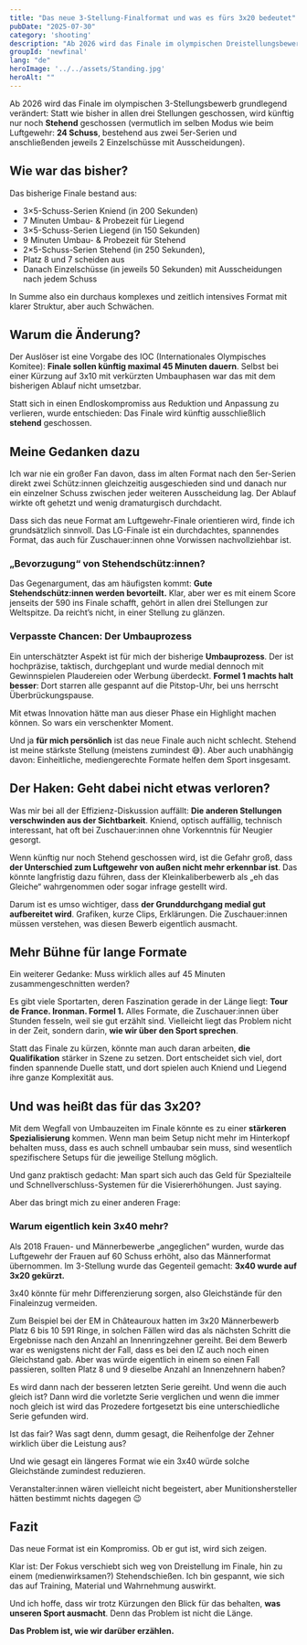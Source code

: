 ```yaml
---
title: "Das neue 3-Stellung-Finalformat und was es fürs 3x20 bedeutet"
pubDate: "2025-07-30"
category: 'shooting'
description: "Ab 2026 wird das Finale im olympischen Dreistellungsbewerb nur noch Stehend geschossen. Was das für die Disziplin bedeutet und welche Chancen und Risiken ich sehe."
groupId: 'newfinal'
lang: "de"
heroImage: '../../assets/Standing.jpg'
heroAlt: ""
---
```


Ab 2026 wird das Finale im olympischen 3-Stellungsbewerb grundlegend verändert: Statt wie bisher in allen drei Stellungen geschossen, wird künftig nur noch **Stehend** geschossen (vermutlich im selben Modus wie beim Luftgewehr: **24 Schuss**, bestehend aus zwei 5er-Serien und anschließenden  jeweils 2 Einzelschüsse mit Ausscheidungen).

## Wie war das bisher?

Das bisherige Finale bestand aus:

- 3×5-Schuss-Serien Kniend (in 200 Sekunden)
- 7 Minuten Umbau- & Probezeit für Liegend
- 3×5-Schuss-Serien Liegend (in 150 Sekunden)
- 9 Minuten Umbau- & Probezeit für Stehend
- 2×5-Schuss-Serien Stehend (in 250 Sekunden)‚
- Platz 8 und 7 scheiden aus
- Danach Einzelschüsse (in jeweils 50 Sekunden) mit Ausscheidungen nach jedem Schuss

In Summe also ein durchaus komplexes und zeitlich intensives Format mit klarer Struktur, aber auch Schwächen.

## Warum die Änderung?

Der Auslöser ist eine Vorgabe des IOC (Internationales Olympisches Komitee): **Finale sollen künftig maximal 45 Minuten dauern**. Selbst bei einer Kürzung auf 3x10 mit verkürzten Umbauphasen war das mit dem bisherigen Ablauf nicht umsetzbar. 

Statt sich in einen Endloskompromiss aus Reduktion und Anpassung zu verlieren, wurde entschieden: Das Finale wird künftig ausschließlich **stehend** geschossen.

## Meine Gedanken dazu

Ich war nie ein großer Fan davon, dass im alten Format nach den 5er-Serien direkt zwei Schütz:innen gleichzeitig ausgeschieden sind und danach nur ein einzelner Schuss zwischen jeder weiteren Ausscheidung lag. Der Ablauf wirkte oft gehetzt und wenig dramaturgisch durchdacht.

Dass sich das neue Format am Luftgewehr-Finale orientieren wird, finde ich grundsätzlich sinnvoll. Das LG-Finale ist ein durchdachtes, spannendes Format, das auch für Zuschauer:innen ohne Vorwissen nachvollziehbar ist.

### „Bevorzugung“ von Stehendschütz:innen?

Das Gegenargument, das am häufigsten kommt: **Gute Stehendschütz:innen werden bevorteilt.** Klar, aber wer es mit einem Score jenseits der 590 ins Finale schafft, gehört in allen drei Stellungen zur Weltspitze. Da reicht’s nicht, in einer Stellung zu glänzen.

### Verpasste Chancen: Der Umbauprozess

Ein unterschätzter Aspekt ist für mich der bisherige **Umbauprozess**. Der ist hochpräzise, taktisch, durchgeplant und wurde medial dennoch mit Gewinnspielen Plaudereien oder Werbung überdeckt. **Formel 1 machts halt besser**: Dort starren alle gespannt auf die Pitstop-Uhr, bei uns herrscht Überbrückungspause.

Mit etwas Innovation hätte man aus dieser Phase ein Highlight machen können. So wars ein verschenkter Moment.

Und ja **für mich persönlich** ist das neue Finale auch nicht schlecht. Stehend ist meine stärkste Stellung (meistens zumindest 😅). Aber auch unabhängig davon: Einheitliche, mediengerechte Formate helfen dem Sport insgesamt.

## Der Haken: Geht dabei nicht etwas verloren?

Was mir bei all der Effizienz-Diskussion auffällt: **Die anderen Stellungen verschwinden aus der Sichtbarkeit**. Kniend, optisch auffällig, technisch interessant, hat oft bei Zuschauer:innen ohne Vorkenntnis für Neugier gesorgt.

Wenn künftig nur noch Stehend geschossen wird, ist die Gefahr groß, dass **der Unterschied zum Luftgewehr von außen nicht mehr erkennbar ist**. Das könnte langfristig dazu führen, dass der Kleinkaliberbewerb als „eh das Gleiche“ wahrgenommen oder sogar infrage gestellt wird.

Darum ist es umso wichtiger, dass **der Grunddurchgang medial gut aufbereitet wird**. Grafiken, kurze Clips, Erklärungen. Die Zuschauer:innen müssen verstehen, was diesen Bewerb eigentlich ausmacht.

## Mehr Bühne für lange Formate

Ein weiterer Gedanke: Muss wirklich alles auf 45 Minuten zusammengeschnitten werden?

Es gibt viele Sportarten, deren Faszination gerade in der Länge liegt: **Tour de France. Ironman. Formel 1.** Alles Formate, die Zuschauer:innen über Stunden fesseln, weil sie gut erzählt sind. Vielleicht liegt das Problem nicht in der Zeit, sondern darin, **wie wir über den Sport sprechen**.

Statt das Finale zu kürzen, könnte man auch daran arbeiten, **die Qualifikation** stärker in Szene zu setzen. Dort entscheidet sich viel, dort finden spannende Duelle statt‚ und dort spielen auch Kniend und Liegend ihre ganze Komplexität aus.

## Und was heißt das für das 3x20?

Mit dem Wegfall von Umbauzeiten im Finale könnte es zu einer **stärkeren Spezialisierung** kommen. Wenn man beim Setup nicht mehr im Hinterkopf behalten muss, dass es auch schnell umbaubar sein muss, sind wesentlich spezifischere Setups für die jeweilige Stellung möglich.

Und ganz praktisch gedacht: Man spart sich auch das Geld für Spezialteile und Schnellverschluss-Systemen für die Visiererhöhungen. Just saying.

Aber das bringt mich zu einer anderen Frage:

### Warum eigentlich kein 3x40 mehr?

Als 2018 Frauen- und Männerbewerbe „angeglichen“ wurden, wurde das Luftgewehr der Frauen auf 60 Schuss erhöht, also das Männerformat übernommen. Im 3-Stellung wurde das Gegenteil gemacht: **3x40 wurde auf 3x20 gekürzt.**

3x40 könnte für mehr Differenzierung sorgen, also Gleichstände für den Finaleinzug vermeiden. 

Zum Beispiel bei der EM in Châteauroux hatten im 3x20 Männerbewerb Platz 6 bis 10 591 Ringe, in solchen Fällen wird das als nächsten Schritt die Ergebnisse nach den Anzahl an Innenringzehner gereiht. Bei dem Bewerb war es wenigstens nicht der Fall, dass es bei den IZ auch noch einen Gleichstand gab. Aber was würde eigentlich in einem so einen Fall passieren, sollten Platz 8 und 9 dieselbe Anzahl an Innenzehnern haben?

Es wird dann nach der besseren letzten Serie gereiht. Und wenn die auch gleich ist? Dann wird die vorletzte Serie verglichen und wenn die immer noch gleich ist wird das Prozedere fortgesetzt bis eine unterschiedliche Serie gefunden wird.

Ist das fair? Was sagt denn, dumm gesagt, die Reihenfolge der Zehner wirklich über die Leistung aus?

Und wie gesagt ein längeres Format wie ein 3x40 würde solche Gleichstände zumindest reduzieren.

Veranstalter:innen wären vielleicht nicht begeistert, aber Munitionshersteller hätten bestimmt nichts dagegen 😉

## Fazit

Das neue Format ist ein Kompromiss. Ob er gut ist, wird sich zeigen.

Klar ist: Der Fokus verschiebt sich weg von Dreistellung im Finale, hin zu einem (medienwirksamen?) Stehendschießen. Ich bin gespannt, wie sich das auf Training, Material und Wahrnehmung auswirkt.

Und ich hoffe, dass wir trotz Kürzungen den Blick für das behalten, **was unseren Sport ausmacht**. Denn das Problem ist nicht die Länge.

**Das Problem ist, wie wir darüber erzählen.**
